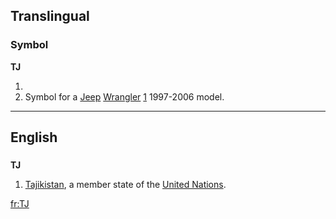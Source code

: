 {{see|tj|.tj}}
==Translingual==
===Symbol===
'''TJ'''
# {{SI-unit|tera|joule|[[work]] or [[energy]]}}
# Symbol for a [[Jeep]] [[Wrangler]] [http://en.wikipedia.org/wiki/Jeep_Wrangler#TJ_.281996-2006.29] 1997-2006 model.

----

==English==
==={{abbreviation}}===
'''TJ'''
#[[Tajikistan]], a member state of the [[United Nations]].

[[fr:TJ]]